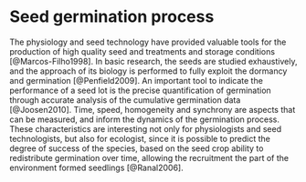 # Seed germination process

The physiology and seed technology have provided valuable tools for the production of high quality seed and treatments and storage conditions [@Marcos-Filho1998]. In basic research, the seeds are studied exhaustively, and the approach of its biology is performed to fully exploit the dormancy and germination [@Penfield2009]. An important tool to indicate the performance of a seed lot is the precise quantification of germination through accurate analysis of the cumulative germination data [@Joosen2010]. Time, speed, homogeneity and synchrony are aspects that can be measured, and inform the dynamics of the germination process. These characteristics are interesting not only for physiologists and seed technologists, but also for ecologist, since it is possible to predict the degree of success of the species, based on the seed crop ability to redistribute germination over time, allowing the recruitment the part of the environment formed seedlings [@Ranal2006].
